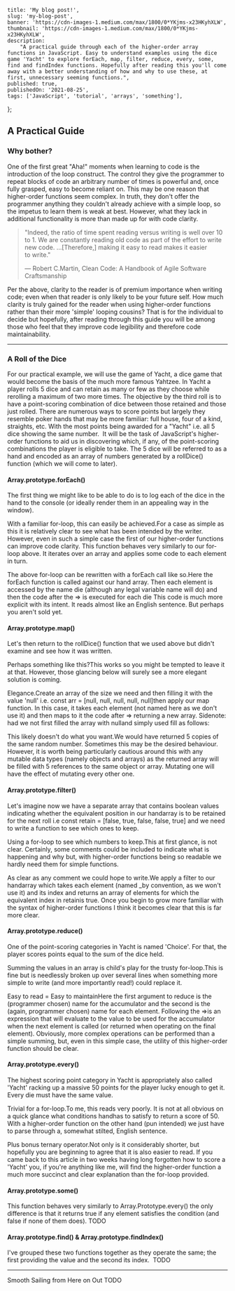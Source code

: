     title: 'My blog post!',
    slug: 'my-blog-post',
    banner: 'https://cdn-images-1.medium.com/max/1800/0*YKjms-x23HKyhXLW',
    thumbnail: 'https://cdn-images-1.medium.com/max/1800/0*YKjms-x23HKyhXLW',
    description:
        "A practical guide through each of the higher-order array functions in JavaScript. Easy to understand examples using the dice game 'Yacht' to explore forEach, map, filter, reduce, every, some, find and findIndex functions. Hopefully after reading this you'll come away with a better understanding of how and why to use these, at first, unnecessary seeming functions.",
    published: true,
    publishedOn: '2021-08-25',
    tags: ['JavaScript', 'tutorial', 'arrays', 'something'],
};


## A Practical Guide

### Why bother?

One of the first great "Aha!" moments when learning to code is the introduction of the loop construct. The control they give the programmer to repeat blocks of code an arbitrary number of times is powerful and, once fully grasped, easy to become reliant on. This may be one reason that higher-order functions seem complex. In truth, they don't offer the programmer anything they couldn't already achieve with a simple loop, so the impetus to learn them is weak at best. However, what they lack in additional functionality is more than made up for with code clarity.

> "Indeed, the ratio of time spent reading versus writing is well over 10 to 1. We are constantly reading old code as part of the effort to write new code. …[Therefore,] making it easy to read makes it easier to write."
>
> <span>― Robert C.Martin, Clean Code: A Handbook of Agile Software Craftsmanship</span>

Per the above, clarity to the reader is of premium importance when writing code; even when that reader is only likely to be your future self.
How much clarity is truly gained for the reader when using higher-order functions rather than their more 'simple' looping cousins? That is for the individual to decide but hopefully, after reading through this guide you will be among those who feel that they improve code legibility and therefore code maintainability.

---

### A Roll of the Dice

For our practical example, we will use the game of Yacht, a dice game that would become the basis of the much more famous Yahtzee. In Yacht a player rolls 5 dice and can retain as many or few as they choose while rerolling a maximum of two more times. The objective by the third roll is to have a point-scoring combination of dice between those retained and those just rolled. There are numerous ways to score points but largely they resemble poker hands that may be more familiar: full house, four of a kind, straights, etc. With the most points being awarded for a "Yacht" i.e. all 5 dice showing the same number. 
It will be the task of JavaScript's higher-order functions to aid us in discovering which, if any, of the point-scoring combinations the player is eligible to take.
The 5 dice will be referred to as a hand and encoded as an array of numbers generated by a rollDice() function (which we will come to later).

#### Array.prototype.forEach()

The first thing we might like to be able to do is to log each of the dice in the hand to the console (or ideally render them in an appealing way in the window).

With a familiar for-loop, this can easily be achieved.For a case as simple as this it is relatively clear to see what has been intended by the writer. However, even in such a simple case the first of our higher-order functions can improve code clarity.
This function behaves very similarly to our for-loop above. It iterates over an array and applies some code to each element in turn.

The above for-loop can be rewritten with a forEach call like so.Here the forEach function is called against our hand array. Then each element is accessed by the name die (although any legal variable name will do) and then the code after the => is executed for each die
This code is much more explicit with its intent. It reads almost like an English sentence. But perhaps you aren't sold yet.

#### Array.prototype.map()

Let's then return to the rollDice() function that we used above but didn't examine and see how it was written.

Perhaps something like this?This works so you might be tempted to leave it at that. However, those glancing below will surely see a more elegant solution is coming.

Elegance.Create an array of the size we need and then filling it with the value 'null' i.e. const arr = [null, null, null, null, null]then apply our map function. In this case, it takes each element (not named here as we don't use it) and then maps to it the code after => returning a new array.
Sidenote: had we not first filled the array with nulland simply used fill as follows:

This likely doesn't do what you want.We would have returned 5 copies of the same random number. Sometimes this may be the desired behaviour. However, it is worth being particularly cautious around this with any mutable data types (namely objects and arrays) as the returned array will be filled with 5 references to the same object or array. Mutating one will have the effect of mutating every other one.

#### Array.prototype.filter()

Let's imagine now we have a separate array that contains boolean values indicating whether the equivalent position in our handarray is to be retained for the next roll i.e const retain = [false, true, false, false, true] and we need to write a function to see which ones to keep.

Using a for-loop to see which numbers to keep.This at first glance, is not clear. Certainly, some comments could be included to indicate what is happening and why but, with higher-order functions being so readable we hardly need them for simple functions.

As clear as any comment we could hope to write.We apply a filter to our handarray which takes each element (named \_by convention, as we won't use it) and its index and returns an array of elements for which the equivalent index in retainis true.
Once you begin to grow more familiar with the syntax of higher-order functions I think it becomes clear that this is far more clear.

#### Array.prototype.reduce()

One of the point-scoring categories in Yacht is named 'Choice'. For that, the player scores points equal to the sum of the dice held.

Summing the values in an array is child's play for the trusty for-loop.This is fine but is needlessly broken up over several lines when something more simple to write (and more importantly read!) could replace it.

Easy to read = Easy to maintainHere the first argument to reduce is the (programmer chosen) name for the accumulator and the second is the (again, programmer chosen) name for each element. Following the =>is an expression that will evaluate to the value to be used for the accumulator when the next element is called (or returned when operating on the final element). Obviously, more complex operations can be performed than a simple summing, but, even in this simple case, the utility of this higher-order function should be clear.

#### Array.prototype.every()

The highest scoring point category in Yacht is appropriately also called 'Yacht' racking up a massive 50 points for the player lucky enough to get it. Every die must have the same value.

Trivial for a for-loop.To me, this reads very poorly. It is not at all obvious on a quick glance what conditions handhas to satisfy to return a score of 50.
With a higher-order function on the other hand (pun intended) we just have to parse through a, somewhat stilted, English sentence.

Plus bonus ternary operator.Not only is it considerably shorter, but hopefully you are beginning to agree that it is also easier to read. If you came back to this article in two weeks having long forgotten how to score a 'Yacht' you, if you're anything like me, will find the higher-order function a much more succinct and clear explanation than the for-loop provided.

#### Array.prototype.some()

This function behaves very similarly to Array.Prototype.every() the only difference is that it returns true if any element satisfies the condition (and false if none of them does).
TODO

#### Array.prototype.find() & Array.prototype.findIndex()

I've grouped these two functions together as they operate the same; the first providing the value and the second its index. 
TODO

---

Smooth Sailing from Here on Out
TODO

